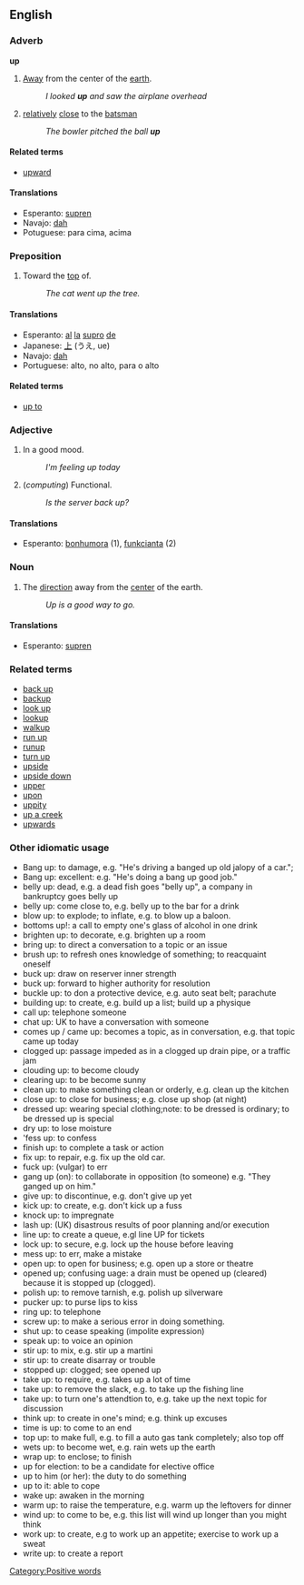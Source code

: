 == English ==

=== Adverb ===
'''up'''
# [[Away]] from the center of the [[earth]].
#: ''I looked '''up''' and saw the airplane overhead''
#{{cricket}} [[relatively]] [[close]] to the [[batsman]]
#: ''The bowler pitched the ball '''up''' ''

====Related terms====

*[[upward]]

====Translations====

*Esperanto: [[supren]]
*Navajo: [[dah]]
*Potuguese: para cima, acima

=== Preposition ===

# Toward the [[top]] of.
#: ''The cat went up the tree.''

====Translations====
*Esperanto: [[al]] [[la]] [[supro]] [[de]]
*Japanese: [[上]] (うえ, ue)
*Navajo: [[dah]]
*Portuguese: alto, no alto, para o alto

====Related terms====

*[[up to]]

=== Adjective ===

# In a good mood.
#: ''I'm feeling up today''
# (''computing'') Functional.
#: ''Is the server back up?''

==== Translations ====

*Esperanto: [[bonhumora]] (1), [[funkcii|funkcianta]] (2)

=== Noun ===

# The [[direction]] away from the [[center]] of the earth.
#: ''Up is a good way to go.''

==== Translations ====

*Esperanto: [[supren]]

===Related terms===

*[[back up]]
*[[backup]]
*[[look up]]
*[[lookup]]
*[[walkup]]
*[[run up]]
*[[runup]]
*[[turn up]]
*[[upside]]
*[[upside down]]
*[[upper]]
*[[upon]]
*[[uppity]]
*[[up a creek]]
*[[upwards]]

===Other idiomatic usage===

* Bang up: to damage, e.g. "He's driving a banged up old jalopy of a car."; 
* Bang up: excellent: e.g. "He's doing a bang up good job."
* belly up: dead, e.g. a dead fish goes "belly up", a company in bankruptcy goes belly up
* belly up: come close to, e.g. belly up to the bar for a drink
* blow up: to explode; to inflate, e.g. to blow up a baloon.
* bottoms up!: a call to empty one's glass of alcohol in one drink
* brighten up: to decorate, e.g. brighten up a room
* bring up: to direct a conversation to a topic or an issue
* brush up: to refresh ones knowledge of something; to reacquaint oneself
* buck up: draw on reserver inner strength
* buck up: forward to higher authority for resolution
* buckle up: to don a protective device, e.g. auto seat belt; parachute
* building up: to create, e.g. build up a list; build up a physique
* call up: telephone someone
* chat up: UK to have a conversation with someone
* comes up / came up: becomes a topic, as in conversation, e.g. that topic came up today
* clogged up: passage impeded as in a clogged up drain pipe, or a traffic jam
* clouding up: to become cloudy
* clearing up: to be become sunny
* clean up: to make something clean or orderly, e.g. clean up the kitchen
* close up: to close for business; e.g. close up shop (at night)
* dressed up: wearing special clothing;note: to be dressed is ordinary; to be dressed up is special 
* dry up: to lose moisture 
* 'fess up: to confess
* finish up: to complete a task or action
* fix up: to repair, e.g. fix up the old car.
* fuck up: (vulgar) to err
* gang up (on): to collaborate in opposition (to someone) e.g. "They ganged up on him."
* give up: to discontinue, e.g. don't give up yet
* kick up: to create, e.g. don't kick up a fuss
* knock up: to impregnate
* lash up: (UK) disastrous results of poor planning and/or execution
* line up: to create a queue, e.gl line UP for tickets
* lock up: to secure, e.g. lock up the house before leaving
* mess up: to err, make a mistake
* open up: to open for business; e.g. open up a store or theatre
* opened up; confusing uage: a drain must be opened up (cleared) because it is stopped up (clogged).
* polish up: to remove tarnish, e.g. polish up silverware
* pucker up: to purse lips to kiss
* ring up: to telephone
* screw up: to make a serious error in doing something. 
* shut up: to cease speaking (impolite expression)
* speak up: to voice an opinion 
* stir up: to mix, e.g. stir up a martini
* stir up: to create disarray or trouble
* stopped up: clogged; see opened up
* take up: to require, e.g. takes up a lot of time
* take up: to remove the slack, e.g. to take up the fishing line
* take up: to turn one's attendtion to, e.g. take up the next topic for discussion
* think up: to create in one's mind; e.g. think up excuses
* time is up: to come to an end
* top up: to make full, e.g. to fill a auto gas tank completely; also top off
* wets up: to become wet, e.g. rain wets up the earth
* wrap up: to enclose; to finish
* up for election: to be a candidate for elective office
* up to him (or her): the duty to do something
* up to it: able to cope
* wake up: awaken in the morning
* warm up: to raise the temperature, e.g. warm up the leftovers for dinner
* wind up: to come to be, e.g. this list will wind up longer than you might think 
* work up: to create, e.g to work up an appetite; exercise to work up a sweat
* write up: to create a report

[[Category:Positive words]]